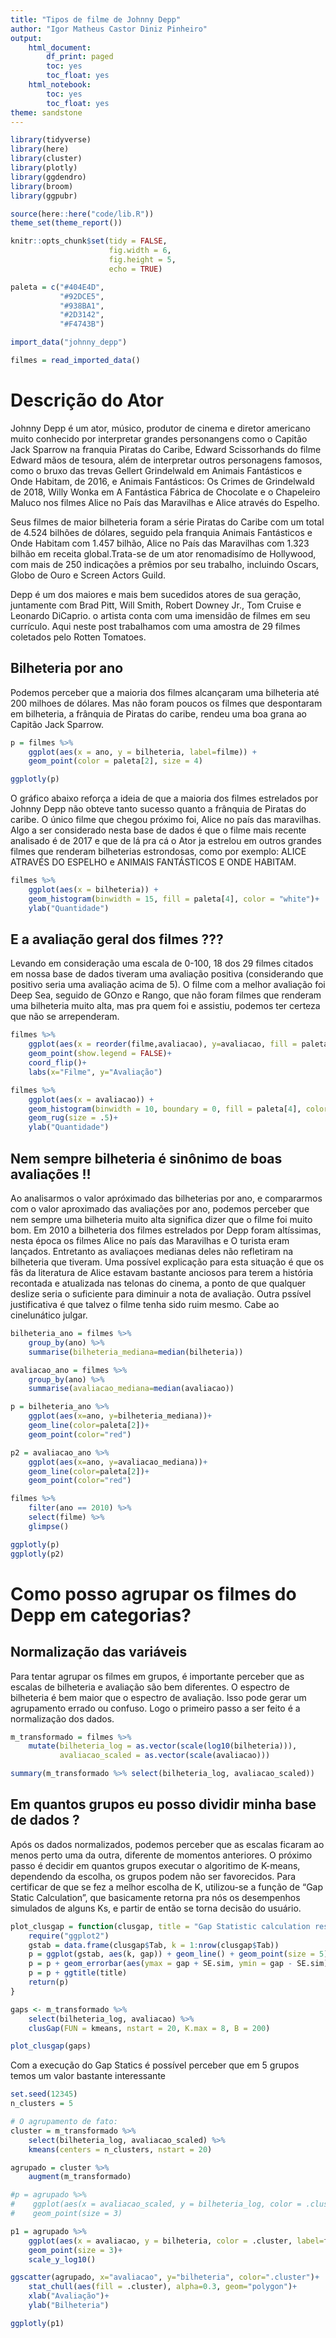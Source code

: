 ```yaml
---
title: "Tipos de filme de Johnny Depp"
author: "Igor Matheus Castor Diniz Pinheiro"
output:
    html_document:
        df_print: paged
        toc: yes
        toc_float: yes
    html_notebook:
        toc: yes
        toc_float: yes
theme: sandstone
---
```


```r
library(tidyverse)
library(here)
library(cluster)
library(plotly)
library(ggdendro)
library(broom)
library(ggpubr)

source(here::here("code/lib.R"))
theme_set(theme_report())

knitr::opts_chunk$set(tidy = FALSE,
                      fig.width = 6,
                      fig.height = 5,
                      echo = TRUE)

paleta = c("#404E4D",
           "#92DCE5",
           "#938BA1",
           "#2D3142",
           "#F4743B")
```

```r
import_data("johnny_depp")
```


```r
filmes = read_imported_data()
```

# Descrição do Ator

Johnny Depp é um ator, músico, produtor de cinema e diretor americano muito conhecido por interpretar grandes personangens como o Capitão Jack Sparrow na franquia Piratas do Caribe, Edward Scissorhands do filme Edward mãos de tesoura, além de interpretar outros personagens famosos, como o bruxo das trevas Gellert Grindelwald em Animais Fantásticos e Onde Habitam, de 2016, e Animais Fantásticos: Os Crimes de Grindelwald de 2018, Willy Wonka em A Fantástica Fábrica de Chocolate e o Chapeleiro Maluco nos filmes Alice no País das Maravilhas e Alice através do Espelho.

Seus filmes de maior bilheteria foram a série Piratas do Caribe com um total de 4.524 bilhões de dólares, seguido pela franquia Animais Fantásticos e Onde Habitam com 1.457 bilhão, Alice no País das Maravilhas com 1.323 bilhão em receita global.Trata-se de um ator renomadisímo de Hollywood, com mais de 250 indicações a prêmios por seu trabalho, incluindo Oscars, Globo de Ouro e Screen Actors Guild. 

Depp é um dos maiores e mais bem sucedidos atores de sua geração, juntamente com Brad Pitt, Will Smith, Robert Downey Jr., Tom Cruise e Leonardo DiCaprio. o artista conta com uma imensidão de filmes em seu currículo. Aqui neste post trabalhamos com uma amostra de 29 filmes coletados pelo Rotten Tomatoes. 

## Bilheteria por ano

Podemos perceber que a maioria dos filmes alcançaram uma bilheteria até 200 milhoes de dólares. Mas não foram poucos os filmes que despontaram em bilheteria, a frânquia de Piratas do caribe, rendeu uma boa grana ao Capitão Jack Sparrow. 

```r

p = filmes %>% 
    ggplot(aes(x = ano, y = bilheteria, label=filme)) + 
    geom_point(color = paleta[2], size = 4)

ggplotly(p)

```

O gráfico abaixo reforça a ideia de que a maioria dos filmes estrelados por Johnny Depp não obteve tanto sucesso quanto a frânquia de Piratas do caribe. O único filme que chegou próximo foi, Alice no país das maravilhas. Algo a ser considerado nesta base de dados é que o filme mais recente analisado é de 2017 e que de lá pra cá o Ator ja estrelou em outros grandes filmes que renderam bilheterias estrondosas, como por exemplo: ALICE ATRAVÉS DO ESPELHO e ANIMAIS FANTÁSTICOS E ONDE HABITAM.

```r
filmes %>% 
    ggplot(aes(x = bilheteria)) + 
    geom_histogram(binwidth = 15, fill = paleta[4], color = "white")+
    ylab("Quantidade")
```

## E a avaliação geral dos filmes ???

Levando em consideração uma escala de 0-100, 18 dos 29 filmes citados em nossa base de dados tiveram uma avaliação positiva (considerando que positivo seria uma avaliação acima de 5). O filme com a melhor avaliação foi Deep Sea, seguido de GOnzo e Rango, que não foram filmes que renderam uma bilheteria muito alta, mas pra quem foi e assistiu, podemos ter certeza que não se arrependeram.

```r
filmes %>% 
    ggplot(aes(x = reorder(filme,avaliacao), y=avaliacao, fill = paleta[4], color = "white")) + 
    geom_point(show.legend = FALSE)+
    coord_flip()+
    labs(x="Filme", y="Avaliação")

filmes %>% 
    ggplot(aes(x = avaliacao)) + 
    geom_histogram(binwidth = 10, boundary = 0, fill = paleta[4], color = "white") + 
    geom_rug(size = .5)+
    ylab("Quantidade")
```

## Nem sempre bilheteria é sinônimo de boas avaliações !!

Ao analisarmos o valor apróximado das bilheterias por ano, e compararmos com o valor aproximado das avaliações por ano, podemos perceber que nem sempre uma bilheteria muito alta significa dizer que o filme foi muito bom. Em 2010 a bilheteria dos filmes estrelados por Depp foram altíssimas, nesta época os filmes Alice no país das Maravilhas e O turista eram lançados. Entretanto as avaliaçoes medianas deles não refletiram na bilheteria que tiveram. Uma possível explicação para esta situação é que os fãs da literatura de Alice estavam bastante anciosos para terem a história recontada e atualizada nas telonas do cinema, a ponto de que qualquer deslize seria o suficiente para diminuir a nota de avaliação. Outra pssível justificativa é que talvez o filme tenha sido ruim mesmo. Cabe ao cinelunático julgar.

```r
bilheteria_ano = filmes %>% 
    group_by(ano) %>% 
    summarise(bilheteria_mediana=median(bilheteria))

avaliacao_ano = filmes %>% 
    group_by(ano) %>% 
    summarise(avaliacao_mediana=median(avaliacao))

p = bilheteria_ano %>% 
    ggplot(aes(x=ano, y=bilheteria_mediana))+
    geom_line(color=paleta[2])+
    geom_point(color="red")

p2 = avaliacao_ano %>% 
    ggplot(aes(x=ano, y=avaliacao_mediana))+
    geom_line(color=paleta[2])+
    geom_point(color="red")

filmes %>% 
    filter(ano == 2010) %>%
    select(filme) %>% 
    glimpse()

ggplotly(p)
ggplotly(p2)

```


# Como posso agrupar os filmes do Depp em categorias?

## Normalização das variáveis

Para tentar agrupar os filmes em grupos, é importante perceber que as escalas de bilheteria e avaliação são bem diferentes. O espectro de bilheteria é bem maior que o espectro de avaliação. Isso pode gerar um agrupamento errado ou confuso. Logo o primeiro passo a ser feito é a normalização dos dados. 

```r
m_transformado = filmes %>% 
    mutate(bilheteria_log = as.vector(scale(log10(bilheteria))), 
           avaliacao_scaled = as.vector(scale(avaliacao)))

summary(m_transformado %>% select(bilheteria_log, avaliacao_scaled))
```

## Em quantos grupos eu posso dividir minha base de dados ?

Após os dados normalizados, podemos perceber que as escalas ficaram ao menos perto uma da outra, diferente de momentos anteriores. O próximo passo é decidir em quantos grupos executar o algoritimo de K-means, dependendo da escolha, os grupos podem não ser favorecidos. Para certificar de que se fez a melhor escolha de K, utilizou-se a função de "Gap Static Calculation", que basicamente retorna pra nós os desempenhos simulados de alguns Ks, e partir de então se torna decisão do usuário.

```r
plot_clusgap = function(clusgap, title = "Gap Statistic calculation results") {
    require("ggplot2")
    gstab = data.frame(clusgap$Tab, k = 1:nrow(clusgap$Tab))
    p = ggplot(gstab, aes(k, gap)) + geom_line() + geom_point(size = 5)
    p = p + geom_errorbar(aes(ymax = gap + SE.sim, ymin = gap - SE.sim), width = .2)
    p = p + ggtitle(title)
    return(p)
}

```

```r
gaps <- m_transformado %>% 
    select(bilheteria_log, avaliacao) %>% 
    clusGap(FUN = kmeans, nstart = 20, K.max = 8, B = 200)

plot_clusgap(gaps)
```

Com a execução do Gap Statics é possível perceber que em 5 grupos temos um valor bastante interessante

```r
set.seed(12345)
n_clusters = 5

# O agrupamento de fato:
cluster = m_transformado %>% 
    select(bilheteria_log, avaliacao_scaled) %>% 
    kmeans(centers = n_clusters, nstart = 20)

agrupado = cluster %>% 
    augment(m_transformado)

#p = agrupado %>% 
#    ggplot(aes(x = avaliacao_scaled, y = bilheteria_log, color = .cluster))  + 
#    geom_point(size = 3)

p1 = agrupado %>% 
    ggplot(aes(x = avaliacao, y = bilheteria, color = .cluster, label=filme))  + 
    geom_point(size = 3)+
    scale_y_log10()

ggscatter(agrupado, x="avaliacao", y="bilheteria", color=".cluster")+
    stat_chull(aes(fill = .cluster), alpha=0.3, geom="polygon")+
    xlab("Avaliação")+
    ylab("Bilheteria")

ggplotly(p1)


```





